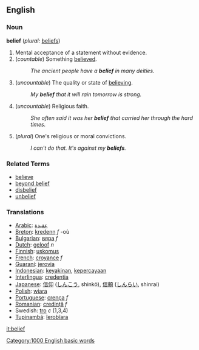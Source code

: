 ==English==

===Noun===
'''belief'''  (''plural:'' [[beliefs]])
# Mental acceptance of a statement without evidence.
# (''countable'') Something [[believe]]d.
#: ''The ancient people have a '''belief''' in many deities.''
# (''uncountable'') The quality or state of [[believe|believing]].
#: ''My '''belief''' that it will rain tomorrow is strong.''
# (''uncountable'') Religious faith.
#: ''She often said it was her '''belief''' that carried her through the hard times.''
# (''plural'') One's religious or moral convictions.
#: ''I can't do that.  It's against my '''beliefs'''.''

===Related Terms===
*[[believe]]
*[[beyond belief]]
*[[disbelief]]
*[[unbelief]]

=== Translations ===
*[[Arabic]]: [[عقيدة]]
*[[Breton]]: [[kredenn]] ''f'' -où
*[[Bulgarian]]: [[вяра]] ''f''
*[[Dutch]]: [[geloof]] ''n''
*[[Finnish]]: [[uskomus]]
*[[French]]: [[croyance]] ''f''
*[[Guaraní]]: [[jerovia]]
*[[Indonesian]]: [[yakin|keyakinan]], [[percaya|kepercayaan]]
*[[Interlingua]]: [[credentia]]
*[[Japanese]]: [[信仰]] ([[しんこう]], shinkō), [[信頼]] ([[しんらい]], shinrai)
*[[Polish]]: [[wiara]]
*[[Portuguese]]: [[crença]] ''f''
*[[Romanian]]: [[credinţă]] ''f''
*Swedish: [[tro]] ''c'' (1,3,4)
*[[Tupinambá]]: [[îerobîara]]

[[it:belief]]
[[Category:1000 English basic words]]